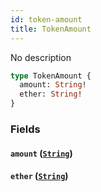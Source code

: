 ```yaml
---
id: token-amount
title: TokenAmount
---
```



No description

```graphql
type TokenAmount {
  amount: String!
  ether: String!
}
```


### Fields

#### `amount` ([`String`](../../references/scalars/string))




#### `ether` ([`String`](../../references/scalars/string))






